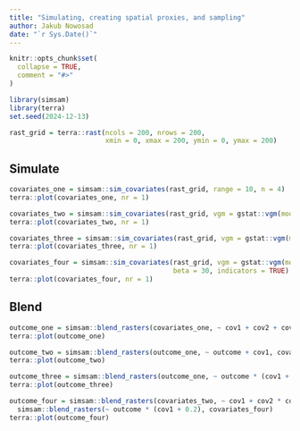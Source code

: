 ```yaml
---
title: "Simulating, creating spatial proxies, and sampling"
author: Jakub Nowosad
date: "`r Sys.Date()`"
---
```


```r
knitr::opts_chunk$set(
  collapse = TRUE,
  comment = "#>"
)
```

```r
library(simsam)
library(terra)
set.seed(2024-12-13)
```

```r
rast_grid = terra::rast(ncols = 200, nrows = 200, 
                        xmin = 0, xmax = 200, ymin = 0, ymax = 200)
```

## Simulate

```r
covariates_one = simsam::sim_covariates(rast_grid, range = 10, n = 4)
terra::plot(covariates_one, nr = 1)
```

```r
covariates_two = simsam::sim_covariates(rast_grid, vgm = gstat::vgm(model = "Exp", psill = 1, range = 10), n = 4)
terra::plot(covariates_two, nr = 1)
```

```r
covariates_three = simsam::sim_covariates(rast_grid, vgm = gstat::vgm(model = "Nug", psill = 1, range = 0), n = 4)
terra::plot(covariates_three, nr = 1)
```

```r
covariates_four = simsam::sim_covariates(rast_grid, vgm = gstat::vgm(model = "Sph", psill = 10, range = 100), n = 1,
                                         beta = 30, indicators = TRUE)
terra::plot(covariates_four, nr = 1)
```

## Blend

```r
outcome_one = simsam::blend_rasters(covariates_one, ~ cov1 + cov2 + cov3 + cov4)
terra::plot(outcome_one)
```

```r
outcome_two = simsam::blend_rasters(outcome_one, ~ outcome + cov1, covariates_three)
terra::plot(outcome_two)
```

```r
outcome_three = simsam::blend_rasters(outcome_one, ~ outcome * (cov1 + 0.2), covariates_four)
terra::plot(outcome_three)
```

```r
outcome_four = simsam::blend_rasters(covariates_two, ~ cov1 + cov2 * cov3 + cov4) |>
  simsam::blend_rasters(~ outcome * (cov1 + 0.2), covariates_four)
terra::plot(outcome_four)
```

